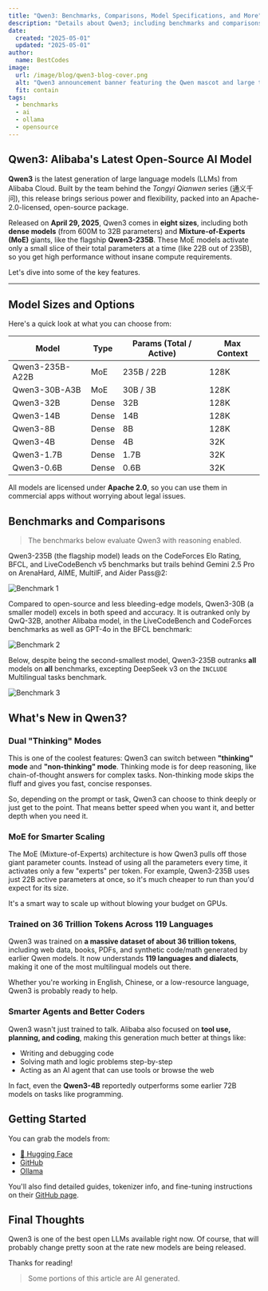 ```yaml
---
title: "Qwen3: Benchmarks, Comparisons, Model Specifications, and More"
description: "Details about Qwen3; including benchmarks and comparisons, model sizes and specifications, and more"
date:
  created: "2025-05-01"
  updated: "2025-05-01"
author:
  name: BestCodes
image:
  url: /image/blog/qwen3-blog-cover.png
  alt: "Qwen3 announcement banner featuring the Qwen mascot and large text reading 'Qwen 3'"
  fit: contain
tags:
  - benchmarks
  - ai
  - ollama
  - opensource
---
```


## Qwen3: Alibaba's Latest Open-Source AI Model

**Qwen3** is the latest generation of large language models (LLMs) from Alibaba Cloud. Built by the team behind the _Tongyi Qianwen_ series (通义千问), this release brings serious power and flexibility, packed into an Apache-2.0-licensed, open-source package.

Released on **April 29, 2025**, Qwen3 comes in **eight sizes**, including both **dense models** (from 600M to 32B parameters) and **Mixture-of-Experts (MoE)** giants, like the flagship **Qwen3-235B**. These MoE models activate only a small slice of their total parameters at a time (like 22B out of 235B), so you get high performance without insane compute requirements.

Let's dive into some of the key features.

---

## Model Sizes and Options

Here's a quick look at what you can choose from:

| Model           | Type  | Params (Total / Active) | Max Context |
| --------------- | ----- | ----------------------- | ----------- |
| Qwen3-235B-A22B | MoE   | 235B / 22B              | 128K        |
| Qwen3-30B-A3B   | MoE   | 30B / 3B                | 128K        |
| Qwen3-32B       | Dense | 32B                     | 128K        |
| Qwen3-14B       | Dense | 14B                     | 128K        |
| Qwen3-8B        | Dense | 8B                      | 128K        |
| Qwen3-4B        | Dense | 4B                      | 32K         |
| Qwen3-1.7B      | Dense | 1.7B                    | 32K         |
| Qwen3-0.6B      | Dense | 0.6B                    | 32K         |

All models are licensed under **Apache 2.0**, so you can use them in commercial apps without worrying about legal issues.

## Benchmarks and Comparisons

> The benchmarks below evaluate Qwen3 with reasoning enabled.

Qwen3-235B (the flagship model) leads on the CodeForces Elo Rating, BFCL, and LiveCodeBench v5 benchmarks but trails behind Gemini 2.5 Pro on ArenaHard, AIME, MultilF, and Aider Pass@2:

![Benchmark 1](/image/blog/qwen3-benchmarks/with-reasoning-1.webp)

Compared to open-source and less bleeding-edge models, Qwen3-30B (a smaller model) excels in both speed and accuracy. It is outranked only by QwQ-32B, another Alibaba model, in the LiveCodeBench and CodeForces benchmarks as well as GPT-4o in the BFCL benchmark:

![Benchmark 2](/image/blog/qwen3-benchmarks/with-reasoning-2.webp)

Below, despite being the second-smallest model, Qwen3-235B outranks **all** models on **all** benchmarks, excepting DeepSeek v3 on the `INCLUDE` Multilingual tasks benchmark.

![Benchmark 3](/image/blog/qwen3-benchmarks/with-reasoning-3.webp)

## What's New in Qwen3?

<Margin></Margin>

### Dual "Thinking" Modes

This is one of the coolest features: Qwen3 can switch between **"thinking" mode** and **"non-thinking" mode**. Thinking mode is for deep reasoning, like chain-of-thought answers for complex tasks. Non-thinking mode skips the fluff and gives you fast, concise responses.

So, depending on the prompt or task, Qwen3 can choose to think deeply or just get to the point. That means better speed when you want it, and better depth when you need it.

### MoE for Smarter Scaling

The MoE (Mixture-of-Experts) architecture is how Qwen3 pulls off those giant parameter counts. Instead of using all the parameters every time, it activates only a few "experts" per token. For example, Qwen3-235B uses just 22B active parameters at once, so it's much cheaper to run than you'd expect for its size.

It's a smart way to scale up without blowing your budget on GPUs.

### Trained on 36 Trillion Tokens Across 119 Languages

Qwen3 was trained on **a massive dataset of about 36 trillion tokens**, including web data, books, PDFs, and synthetic code/math generated by earlier Qwen models. It now understands **119 languages and dialects**, making it one of the most multilingual models out there.

Whether you're working in English, Chinese, or a low-resource language, Qwen3 is probably ready to help.

### Smarter Agents and Better Coders

Qwen3 wasn't just trained to talk. Alibaba also focused on **tool use, planning, and coding**, making this generation much better at things like:

- Writing and debugging code
- Solving math and logic problems step-by-step
- Acting as an AI agent that can use tools or browse the web

In fact, even the **Qwen3-4B** reportedly outperforms some earlier 72B models on tasks like programming.

## Getting Started

You can grab the models from:

- [🤗 Hugging Face](https://huggingface.co/Qwen3)
- [GitHub](https://github.com/QwenLM/Qwen)
- [Ollama](https://ollama.com/library/qwen3)

You'll also find detailed guides, tokenizer info, and fine-tuning instructions on their [GitHub page](https://github.com/QwenLM/Qwen3).

## Final Thoughts

Qwen3 is one of the best open LLMs available right now. Of course, that will probably change pretty soon at the rate new models are being released.

Thanks for reading!

> Some portions of this article are AI generated.

